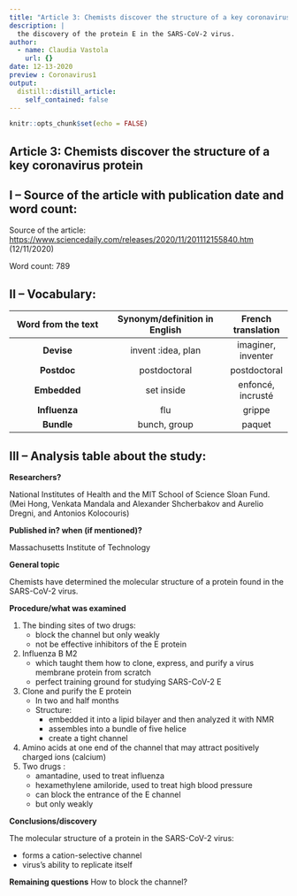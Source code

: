```yaml
---
title: "Article 3: Chemists discover the structure of a key coronavirus protein"
description: |
  the discovery of the protein E in the SARS-CoV-2 virus. 
author:
  - name: Claudia Vastola
    url: {}
date: 12-13-2020
preview : Coronavirus1
output:
  distill::distill_article:
    self_contained: false
---
```


```r
knitr::opts_chunk$set(echo = FALSE)
```
## Article 3: Chemists discover the structure of a key coronavirus protein


## I – Source of the article with publication date and word count:


Source of the article:  <https://www.sciencedaily.com/releases/2020/11/201112155840.htm> (12/11/2020)


Word count: 789

## II – Vocabulary: 


| Word from the text | Synonym/definition in English | French translation | 
|:----------:|:-------------:|:------:|
| **Devise** | invent :idea, plan | imaginer, inventer |
| **Postdoc** | postdoctoral | postdoctoral |
| **Embedded** | set inside | enfoncé, incrusté |
| **Influenza** | flu | grippe |
| **Bundle** | bunch, group | paquet |


## III – Analysis table about the study:


**Researchers?** 

National Institutes of Health and the MIT School of Science Sloan Fund. (Mei Hong, Venkata Mandala and Alexander Shcherbakov and Aurelio Dregni, and Antonios Kolocouris)


**Published in? when (if mentioned)?**  


Massachusetts Institute of Technology 


**General topic**  

Chemists have determined the molecular structure of a protein found in the SARS-CoV-2 virus. 


**Procedure/what was examined** 


1. The binding sites of two drugs:
    * block the channel but only weakly
    * not be effective inhibitors of the E protein
2. Influenza B M2
    * which taught them how to clone, express, and purify a virus membrane protein from scratch
    * perfect training ground for studying SARS-CoV-2 E
    
3. Clone and purify the E protein 
    * In two and half months
    * Structure:
        - embedded it into a lipid bilayer and then analyzed it with NMR
        - assembles into a bundle of five helice
        - create a tight channel
4. Amino acids at one end of the channel that may attract positively charged ions (calcium) 
5. Two drugs :
    * amantadine, used to treat influenza
    * hexamethylene amiloride, used to treat high blood pressure
    * can block the entrance of the E channel
    * but only weakly 


    
**Conclusions/discovery**   

The molecular structure of a protein in the SARS-CoV-2 virus:


- forms a cation-selective channel
- virus's ability to replicate itself 
    
    
**Remaining questions**  How to block the channel? 





